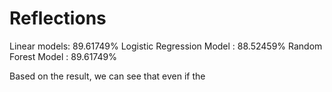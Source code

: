 # Reflections
Linear models: 89.61749%
Logistic Regression Model : 88.52459%
Random Forest Model : 89.61749%

Based on the result, we can see that even if the 


